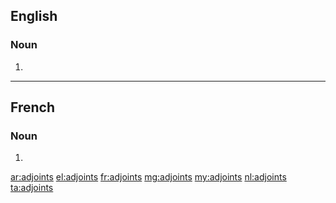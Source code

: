 ==English==

===Noun===
{{head|en|noun plural form}}

# {{plural of|adjoint|lang=en}}

----

==French==

===Noun===
{{head|fr|noun plural form\|g=m}}

# {{plural of|adjoint|lang=fr}}

[[ar:adjoints]]
[[el:adjoints]]
[[fr:adjoints]]
[[mg:adjoints]]
[[my:adjoints]]
[[nl:adjoints]]
[[ta:adjoints]]